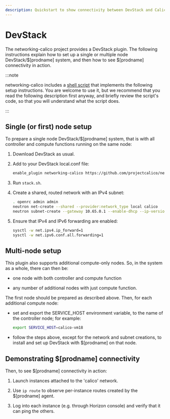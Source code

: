 ```yaml
---
description: Quickstart to show connectivity between DevStack and Calico.
---
```


# DevStack

The networking-calico project provides a DevStack plugin. The following
instructions explain how to set up a single or multiple node DevStack/$[prodname]
system, and then how to see $[prodname] connectivity in action.

:::note

networking-calico includes a
[shell script](https://github.com/projectcalico/calico/blob/master/networking-calico/devstack/bootstrap.sh)
that implements the following setup instructions. You are welcome to use it,
but we recommend that you read the following description first anyway, and
briefly review the script's code, so that you will understand what the
script does.

:::

## Single (or first) node setup

To prepare a single node DevStack/$[prodname] system, that is with all controller
and compute functions running on the same node:

1. Download DevStack as usual.

2. Add to your DevStack local.conf file:

   ```bash
   enable_plugin networking-calico https://github.com/projectcalico/networking-calico
   ```

3. Run `stack.sh`.

4. Create a shared, routed network with an IPv4 subnet:

   ```bash
   . openrc admin admin
   neutron net-create --shared --provider:network_type local calico
   neutron subnet-create --gateway 10.65.0.1 --enable-dhcp --ip-version 4 --name calico-v4 calico 10.65.0/24
   ```

5. Ensure that IPv4 and IPv6 forwarding are enabled:

   ```bash
   sysctl -w net.ipv4.ip_forward=1
   sysctl -w net.ipv6.conf.all.forwarding=1
   ```

## Multi-node setup

This plugin also supports additional compute-only nodes. So, in the system as
a whole, there can then be:

- one node with both controller and compute function

- any number of additional nodes with just compute function.

The first node should be prepared as described above. Then, for each
additional compute node:

- set and export the SERVICE_HOST environment variable, to the name of the
  controller node; for example:

  ```bash
  export SERVICE_HOST=calico-vm18
  ```

- follow the steps above, except for the network and subnet creations, to
  install and set up DevStack with $[prodname] on that node.

## Demonstrating $[prodname] connectivity

Then, to see $[prodname] connectivity in action:

1. Launch instances attached to the 'calico' network.

2. Use `ip route` to observe per-instance routes created by the $[prodname] agent.

3. Log into each instance (e.g. through Horizon console) and verify that it can
   ping the others.
